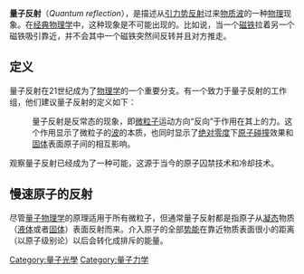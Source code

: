{{unreferenced|time=2011-07-11T15:00:52+00:00}}
'''量子反射'''（''Quantum reflection''），是描述从[[引力势|引力势]][[反射|反射]]过来[[物质波|物质波]]的一种[[物理|物理]]现象。在[[经典物理学|经典物理学]]中，这种现象是不可能出现的。比如说，当一个[[磁铁|磁铁]]拉着另一个磁铁吸引靠近，并不会其中一个磁铁突然间反转并且对方推走。

== 定义 ==
量子反射在21世纪成为了[[物理学|物理学]]的一个重要分支。有一个致力于量子反射的工作组，他们建议量子反射的定义如下：

:量子反射是反常态的现象，即[[微粒子|微粒子]]运动方向“反向”于作用在其上的力。这个作用显示了微粒子的[[波|波]]的本质，也同时显示了[[绝对零度|绝对零度]]下[[原子|原子]][[碰撞|碰撞]]效果和[[固体|固体]]表面原子间的相互影响。

观察量子反射已经成为了一种可能，这源于当今的原子囚禁技术和冷却技术。

== 慢速原子的反射 ==
尽管[[量子物理学|量子物理学]]的原理适用于所有微粒子，但通常量子反射都是指原子从[[凝态|凝态]]物质（[[液体|液体]]或者[[固体|固体]]）表面反射而来。介入原子的全部[[势能|势能]]在靠近物质表面很小的距离（以原子级别论）以后会转化成排斥的能量。

[[Category:量子光學|Category:量子光學]]
[[Category:量子力学|Category:量子力学]]